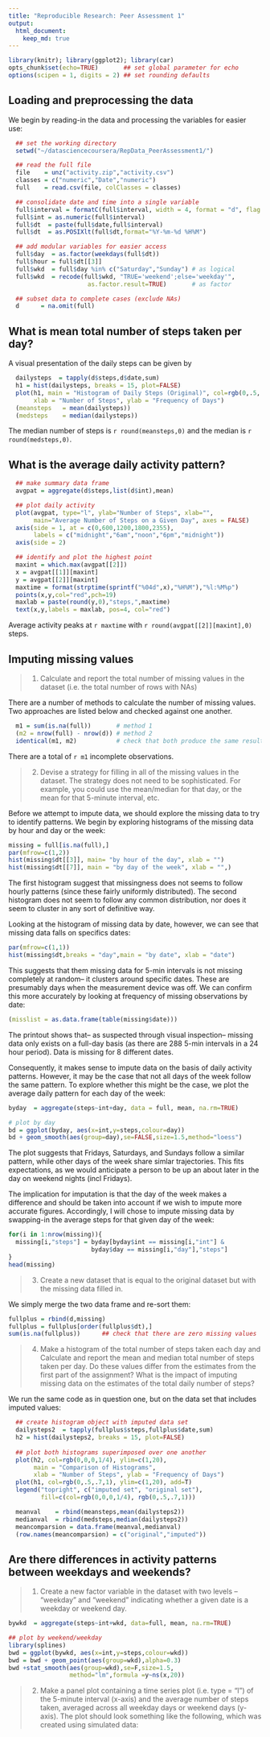 ```yaml
---
title: "Reproducible Research: Peer Assessment 1"
output: 
  html_document:
    keep_md: true
---
```

```r
library(knitr); library(ggplot2); library(car)
opts_chunk$set(echo=TRUE)       ## set global parameter for echo
options(scipen = 1, digits = 2) ## set rounding defaults
```

## Loading and preprocessing the data

We begin by reading-in the data and processing the variables for easier use: 

```r
  ## set the working directory
  setwd("~/datasciencecoursera/RepData_PeerAssessment1/")

  ## read the full file
  file    = unz("activity.zip","activity.csv")
  classes = c("numeric","Date","numeric")
  full    = read.csv(file, colClasses = classes)

  ## consolidate date and time into a single variable
  full$interval = formatC(full$interval, width = 4, format = "d", flag = "0") 
  full$int = as.numeric(full$interval)
  full$dt  = paste(full$date,full$interval)
  full$dt  = as.POSIXlt(full$dt,format="%Y-%m-%d %H%M")

  ## add modular variables for easier access
  full$day  = as.factor(weekdays(full$dt))
  full$hour = full$dt[[3]]
  full$wkd  = full$day %in% c("Saturday","Sunday") # as logical
  full$wkd  = recode(full$wkd, "TRUE='weekend';else='weekday'", 
                      as.factor.result=TRUE)       # as factor

  ## subset data to complete cases (exclude NAs)
  d      = na.omit(full)
```

## What is mean total number of steps taken per day?

A visual presentation of the daily steps can be given by
```r
  dailysteps  = tapply(d$steps,d$date,sum)
  h1 = hist(dailysteps, breaks = 15, plot=FALSE)
  plot(h1, main = "Histogram of Daily Steps (Original)", col=rgb(0,.5,.7,1),
       xlab = "Number of Steps", ylab = "Frequency of Days")
  (meansteps   = mean(dailysteps))
  (medsteps    = median(dailysteps))
```

The median number of steps is `r round(meansteps,0)` and the median is `r round(medsteps,0)`.

## What is the average daily activity pattern?

```r
  ## make summary data frame
  avgpat = aggregate(d$steps,list(d$int),mean)

  ## plot daily activity
  plot(avgpat, type="l", ylab="Number of Steps", xlab="",
       main="Average Number of Steps on a Given Day", axes = FALSE)
  axis(side = 1, at = c(0,600,1200,1800,2355),
       labels = c("midnight","6am","noon","6pm","midnight"))
  axis(side = 2)

  ## identify and plot the highest point
  maxint = which.max(avgpat[[2]])
  x = avgpat[[1]][maxint]
  y = avgpat[[2]][maxint]
  maxtime = format(strptime(sprintf("%04d",x),"%H%M"),"%l:%M%p")
  points(x,y,col="red",pch=19)
  maxlab = paste(round(y,0),"steps,",maxtime)
  text(x,y,labels = maxlab, pos=4, col="red")
```

Average activity peaks at `r maxtime` with `r round(avgpat[[2]][maxint],0)` steps.


## Imputing missing values

>1. Calculate and report the total number of missing values in the dataset (i.e. the total number of rows with NAs)

There are a number of methods to calculate the number of missing values. Two approaches are listed below and checked against one another.

```r
  m1 = sum(is.na(full))       # method 1
  (m2 = nrow(full) - nrow(d)) # method 2
  identical(m1, m2)           # check that both produce the same result
```
There are a total of `r m1` incomplete observations.

>2. Devise a strategy for filling in all of the missing values in the dataset. The strategy does not need to be sophisticated. For example, you could use the mean/median for that day, or the mean for that 5-minute interval, etc.

Before we attempt to impute data, we should explore the missing data to try to identify patterns. We begin by exploring histograms of the missing data by hour and day or the week:

```r
missing = full[is.na(full),]
par(mfrow=c(1,2))
hist(missing$dt[[3]], main= "by hour of the day", xlab = "")
hist(missing$dt[[7]], main = "by day of the week", xlab = "",)
```

The first histogram suggest that missingness does not seems to follow hourly patterns (since these fairly uniformly distributed). The second histogram does not seem to follow any common distribution, nor does it seem to cluster in any sort of definitive way.

Looking at the histogram of missing data by date, however, we can see that missing data falls on specifics dates:

```r
par(mfrow=c(1,1))
hist(missing$dt,breaks = "day",main = "by date", xlab = "date")
```

This suggests that them missing data for 5-min intervals is not missing completely at random-- it clusters around specific dates. These are presumably days when the measurement device was off. We can confirm this more accurately by looking at frequency of missing observations by date:

```r
(misslist = as.data.frame(table(missing$date)))
```

The printout shows that-- as suspected through visual inspection-- missing data only exists on a full-day basis (as there are 288 5-min intervals in a 24 hour period). Data is missing for 8 different dates.

Consequently, it makes sense to impute data on the basis of daily activity patterns. However, it may be the case that not all days of the week follow the same pattern. To explore whether this might be the case, we plot the average daily pattern for each day of the week:

```r
byday  = aggregate(steps~int+day, data = full, mean, na.rm=TRUE)

# plot by day
bd = ggplot(byday, aes(x=int,y=steps,colour=day))
bd + geom_smooth(aes(group=day),se=FALSE,size=1.5,method="loess")
```

The plot suggests that Fridays, Saturdays, and Sundays follow a similar pattern, while other days of the week share simlar trajectories. This fits expectations, as we would anticipate a person to be up an about later in the day on weekend nights (incl Fridays).

The implication for imputation is that the day of the week makes a difference and should be taken into account if we wish to impute more accurate figures. Accordingly, I will chose to impute missing data by swapping-in the average steps for that given day of the week:

```r
for(i in 1:nrow(missing)){
  missing[i,"steps"] = byday[byday$int == missing[i,"int"] & 
                       byday$day == missing[i,"day"],"steps"]
}
head(missing)
```
>3. Create a new dataset that is equal to the original dataset but with the missing data filled in.

We simply merge the two data frame and re-sort them:

```r
fullplus = rbind(d,missing)
fullplus = fullplus[order(fullplus$dt),]
sum(is.na(fullplus))      ## check that there are zero missing values
```

>4. Make a histogram of the total number of steps taken each day and Calculate and report the mean and median total number of steps taken per day. Do these values differ from the estimates from the first part of the assignment? What is the impact of imputing missing data on the estimates of the total daily number of steps?

We run the same code as in question one, but on the data set that includes imputed values: 

```r
  ## create histogram object with imputed data set
  dailysteps2  = tapply(fullplus$steps,fullplus$date,sum)
  h2 = hist(dailysteps2, breaks = 15, plot=FALSE)
  
  ## plot both histograms superimposed over one another
  plot(h2, col=rgb(0,0,0,1/4), ylim=c(1,20), 
       main = "Comparison of Histograms",
       xlab = "Number of Steps", ylab = "Frequency of Days")
  plot(h1, col=rgb(0,.5,.7,1), ylim=c(1,20), add=T)
  legend("topright", c("imputed set", "original set"), 
         fill=c(col=rgb(0,0,0,1/4), rgb(0,.5,.7,1)))
```



```r
  meanval    = rbind(meansteps,mean(dailysteps2))
  medianval  = rbind(medsteps,median(dailysteps2))
  meancomparsion = data.frame(meanval,medianval)
  (row.names(meancomparsion) = c("original","imputed"))
```

## Are there differences in activity patterns between weekdays and weekends?

>1. Create a new factor variable in the dataset with two levels -- "weekday" and "weekend" indicating whether a given date is a weekday or weekend day.

```r
bywkd  = aggregate(steps~int+wkd, data=full, mean, na.rm=TRUE)

## plot by weekend/weekday
library(splines)
bwd = ggplot(bywkd, aes(x=int,y=steps,colour=wkd))
bwd = bwd + geom_point(aes(group=wkd),alpha=0.3)
bwd +stat_smooth(aes(group=wkd),se=F,size=1.5,
                 method="lm",formula =y~ns(x,20))
```


>2. Make a panel plot containing a time series plot (i.e. type = "l") of the 5-minute interval (x-axis) and the average number of steps taken, averaged across all weekday days or weekend days (y-axis). The plot should look something like the following, which was created using simulated data:
